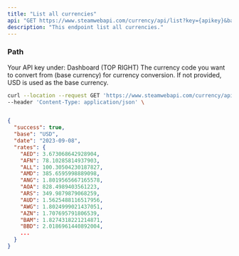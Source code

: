 ```yaml
---
title: "List all currencies"
api: "GET https://www.steamwebapi.com/currency/api/list?key={apikey}&base={base}"
description: "This endpoint list all currencies."
---
```


### Path

<ParamField path="apikey" type="string">
  Your API key under: Dashboard (TOP RIGHT)
</ParamField>

<ParamField path="base" type="object">
  The currency code you want to convert from (base currency) for currency conversion. If not provided, USD is used as the base currency.
</ParamField>

<RequestExample>

```bash Example Request
curl --location --request GET 'https://www.steamwebapi.com/currency/api/list?key=$YOUR_API_KEY&base=$BASE' \
--header 'Content-Type: application/json' \
```
</RequestExample>

<ResponseExample>

```json Response

{
  "success": true,
  "base": "USD",
  "date": "2023-09-08",
  "rates": {
    "AED": 3.673068642928904,
    "AFN": 78.10285814937903,
    "ALL": 100.30504230187827,
    "AMD": 385.6595998889098,
    "ANG": 1.8019565667165578,
    "AOA": 828.4989403561223,
    "ARS": 349.9879879068259,
    "AUD": 1.5625488116517956,
    "AWG": 1.8024999021437051,
    "AZN": 1.707695791806539,
    "BAM": 1.8274318221214871,
    "BBD": 2.0186961440892004,
    ...
  }
}
```

</ResponseExample>
